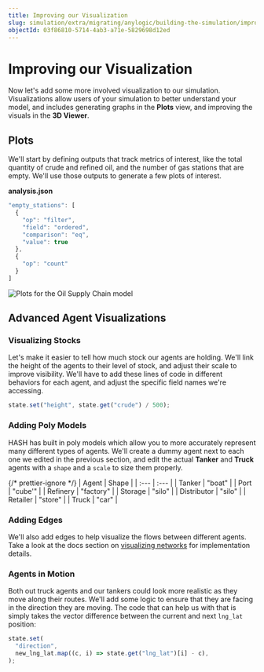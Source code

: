 ```yaml
---
title: Improving our Visualization
slug: simulation/extra/migrating/anylogic/building-the-simulation/improving-our-visualization
objectId: 03f86810-5714-4ab3-a71e-5829698d12ed
---
```


# Improving our Visualization

Now let's add some more involved visualization to our simulation. Visualizations allow users of your simulation to better understand your model, and includes generating graphs in the **Plots** view, and improving the visuals in the **3D Viewer**.

## Plots

We'll start by defining outputs that track metrics of interest, like the total quantity of crude and refined oil, and the number of gas stations that are empty. We'll use those outputs to generate a few plots of interest.

**analysis.json**

```javascript
"empty_stations": [
  {
    "op": "filter",
    "field": "ordered",
    "comparison": "eq",
    "value": true
  },
  {
    "op": "count"
  }
]
```

![Plots for the Oil Supply Chain model](https://cdn-us1.hash.ai/site/docs/image%20%2827%29.png)

## Advanced Agent Visualizations

### Visualizing Stocks

Let's make it easier to tell how much stock our agents are holding. We'll link the height of the agents to their level of stock, and adjust their scale to improve visibility. We'll have to add these lines of code in different behaviors for each agent, and adjust the specific field names we're accessing.

```javascript
state.set("height", state.get("crude") / 500);
```

### Adding Poly Models

HASH has built in poly models which allow you to more accurately represent many different types of agents. We'll create a dummy agent next to each one we edited in the previous section, and edit the actual **Tanker** and **Truck** agents with a `shape` and a `scale` to size them properly.

{/* prettier-ignore */}
| Agent | Shape |
| :--- | :--- |
| Tanker | "boat" |
| Port | "cube'" |
| Refinery | "factory" |
| Storage | "silo" |
| Distributor | "silo" |
| Retailer | "store" |
| Truck | "car" |

### Adding Edges

We'll also add edges to help visualize the flows between different agents. Take a look at the docs section on [visualizing networks](/docs/simulation/creating-simulations/anatomy-of-an-agent/visualization/networks) for implementation details.

### Agents in Motion

Both out truck agents and our tankers could look more realistic as they move along their routes. We'll add some logic to ensure that they are facing in the direction they are moving. The code that can help us with that is simply takes the vector difference between the current and next `lng_lat` position:

```javascript
state.set(
  "direction",
  new_lng_lat.map((c, i) => state.get("lng_lat")[i] - c),
);
```
